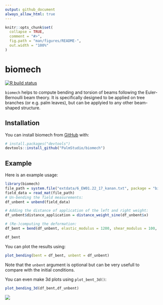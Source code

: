 ```yaml
---
output: github_document
always_allow_html: true
---
```


<!-- README.md is generated from README.Rmd. Please edit that file -->

```r
knitr::opts_chunk$set(
  collapse = TRUE,
  comment = "#>",
  fig.path = "man/figures/README-",
  out.width = "100%"
)
```

# biomech

<!-- badges: start -->
[![R build status](https://github.com/PalmStudio/biomech/workflows/R-CMD-check/badge.svg)](https://github.com/PalmStudio/biomech/actions)
<!-- badges: end -->

`biomech` helps to compute bending and torsion of beams following the Euler-Bernoulli beam theory. It is specifically designed to be applied on
tree branches (or e.g. palm leaves), but can be applyied to any other beam-shaped structure.

## Installation

You can install biomech from [GitHub](https://github.com/) with:

``` r
# install.packages("devtools")
devtools::install_github("PalmStudio/biomech")
```

## Example

Here is an example usage:

```r
library(biomech)
file_path = system.file("extdata/6_EW01.22_17_kanan.txt", package = "biomech")
field_data = read_mat(file_path)
# Un-bending the field measurements:
df_unbent = unbend(field_data)

# Adding the distance of application of the left and right weight:
df_unbent$distance_application = distance_weight_sine(df_unbent$x)

# (Re-)computing the deformation:
df_bent = bend(df_unbent, elastic_modulus = 1200, shear_modulus = 100, step = 0.02, points = 100, iterations = 15, verbose = TRUE)

df_bent
```

You can plot the results using:

```r
plot_bending(bent = df_bent, unbent = df_unbent)
```

Note that the `unbent` argument is optional but can be very usefull to compare with the initial conditions.

You can even make 3d plots using `plot_bent_3d()`:

```r
plot_bending_3d(df_bent,df_unbent)
```

![](https://raw.githubusercontent.com/PalmStudio/biomech/master/www/bent.png)

